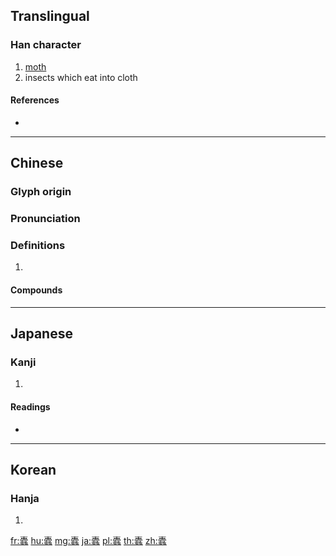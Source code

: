 {{character info/new}}
{{also|蠧}}
==Translingual==

===Han character===
{{Han char|rn=142|rad=虫|as=18|sn=24|four=40136|canj=JBMRI}}

# [[moth]]
# insects which eat into cloth

====References====
* {{Han ref|kx=1104.050|dkj=33896|dj=1567.050|hdz=42908.090|uh=8839|ud=34873|bh=C5FB|bd=50683}}

----

==Chinese==
{{zh-forms}}

===Glyph origin===
{{Han etym}}

===Pronunciation===
{{zh-pron
|m=dù
|c=dou3
|mc=y
|oc=y
|cat=
}}

===Definitions===
{{zh-hanzi}}

# {{rfdef|zh}}

====Compounds====
{{zh-der|巨蠹|國蠹|戶樞不蠹|積蠹|祿蠹|祛蠹除奸|桂蠹|狡蠹|民蠹|書蠹|朽蠹|蠹國|蠹國害民|蠹國殃民|蠹書蟲|鯗蠹|蠹簡|貪官蠹役|蠹害|衙蠹|蠹魚|蠹蟲|蠹政|蠹居棋處}}

----

==Japanese==

===Kanji===
{{ja-kanji|grade=|rs=虫18}}

# {{defn|lang=ja|sort=虫18}}

====Readings====
* {{ja-readings|on=[[と]] (to), [[つ]] (tsu)|kun=[[きくいむし]] (kikuimushi), [[しみ]] (shimi)|nanori=}}

----

==Korean==

===Hanja===
{{ko-hanja|hangeul=두|eumhun=|rv=du|mr=tu|y=twu}}

# {{defn|lang=ko|sort=虫18}}

[[fr:蠹]]
[[hu:蠹]]
[[mg:蠹]]
[[ja:蠹]]
[[pl:蠹]]
[[th:蠹]]
[[zh:蠹]]